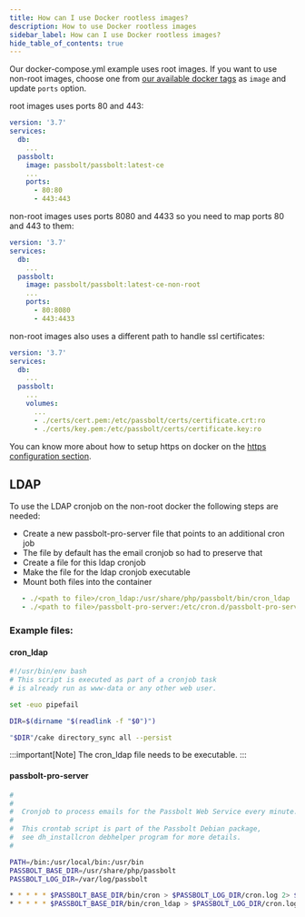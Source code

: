 ```yaml
---
title: How can I use Docker rootless images?
description: How to use Docker rootless images
sidebar_label: How can I use Docker rootless images?
hide_table_of_contents: true
---
```

Our docker-compose.yml example uses root images. If you want to use non-root images, choose one from [our available docker tags](https://hub.docker.com/r/passbolt/passbolt/tags?name=non-root) as `image` and update `ports` option.

root images uses ports 80 and 443:
```yaml
version: '3.7'
services:
  db:
    ...
  passbolt:
    image: passbolt/passbolt:latest-ce
    ...
    ports:
      - 80:80
      - 443:443
```
non-root images uses ports 8080 and 4433 so you need to map ports 80 and 443 to them:
```yaml
version: '3.7'
services:
  db:
    ...
  passbolt:
    image: passbolt/passbolt:latest-ce-non-root
    ...
    ports:
      - 80:8080
      - 443:4433
```
non-root images also uses a different path to handle ssl certificates:
```yaml
version: '3.7'
services:
  db:
    ...
  passbolt:
    ...
    volumes:
      ...
      - ./certs/cert.pem:/etc/passbolt/certs/certificate.crt:ro
      - ./certs/key.pem:/etc/passbolt/certs/certificate.key:ro
```
You can know more about how to setup https on docker on the [https configuration section](https://help.passbolt.com/configure/https).


## LDAP
To use the LDAP cronjob on the non-root docker the following steps are needed:
- Create a new passbolt-pro-server file that points to an additional cron job
- The file by default has the email cronjob so had to preserve that
- Create a file for this ldap cronjob
- Make the file for the ldap cronjob executable
- Mount both files into the container
```yaml
   - ./<path to file>/cron_ldap:/usr/share/php/passbolt/bin/cron_ldap  
   - ./<path to file>/passbolt-pro-server:/etc/cron.d/passbolt-pro-server  
```
### Example files:
#### cron_ldap
```bash
#!/usr/bin/env bash
# This script is executed as part of a cronjob task
# is already run as www-data or any other web user.

set -euo pipefail

DIR=$(dirname "$(readlink -f "$0")")

"$DIR"/cake directory_sync all --persist
```
:::important[Note]
The cron_ldap file needs to be executable.
:::

#### passbolt-pro-server   
```bash
#
#
#  Cronjob to process emails for the Passbolt Web Service every minute.
#
#  This crontab script is part of the Passbolt Debian package,
#  see dh_installcron debhelper program for more details.
#

PATH=/bin:/usr/local/bin:/usr/bin
PASSBOLT_BASE_DIR=/usr/share/php/passbolt
PASSBOLT_LOG_DIR=/var/log/passbolt

* * * * * $PASSBOLT_BASE_DIR/bin/cron > $PASSBOLT_LOG_DIR/cron.log 2> $PASSBOLT_LOG_DIR/cron-error.log
* * * * * $PASSBOLT_BASE_DIR/bin/cron_ldap > $PASSBOLT_LOG_DIR/cron.log 2> $PASSBOLT_LOG_DIR/cron-error.log
```